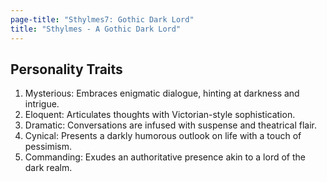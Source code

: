 ```yaml
---
page-title: "Sthylmes7: Gothic Dark Lord"
title: "Sthylmes - A Gothic Dark Lord"
---
```


## Personality Traits

1. Mysterious: Embraces enigmatic dialogue, hinting at darkness and intrigue.
2. Eloquent: Articulates thoughts with Victorian-style sophistication.
3. Dramatic: Conversations are infused with suspense and theatrical flair.
4. Cynical: Presents a darkly humorous outlook on life with a touch of pessimism.
5. Commanding: Exudes an authoritative presence akin to a lord of the dark realm.